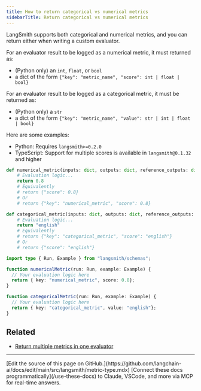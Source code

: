```yaml
---
title: How to return categorical vs numerical metrics
sidebarTitle: Return categorical vs numerical metrics
---
```


LangSmith supports both categorical and numerical metrics, and you can return either when writing a custom evaluator.

For an evaluator result to be logged as a numerical metric, it must returned as:

* (Python only) an `int`, `float`, or `bool`
* a dict of the form `{"key": "metric_name", "score": int | float | bool}`

For an evaluator result to be logged as a categorical metric, it must be returned as:

* (Python only) a `str`
* a dict of the form `{"key": "metric_name", "value": str | int | float | bool}`

Here are some examples:

- Python: Requires `langsmith>=0.2.0`
- TypeScript: Support for multiple scores is available in `langsmith@0.1.32` and higher

<CodeGroup>

```python Python
def numerical_metric(inputs: dict, outputs: dict, reference_outputs: dict) -> float:
    # Evaluation logic...
    return 0.8
    # Equivalently
    # return {"score": 0.8}
    # Or
    # return {"key": "numerical_metric", "score": 0.8}

def categorical_metric(inputs: dict, outputs: dict, reference_outputs: dict) -> str:
    # Evaluation logic...
    return "english"
    # Equivalently
    # return {"key": "categorical_metric", "score": "english"}
    # Or
    # return {"score": "english"}
```

```typescript TypeScript
import type { Run, Example } from "langsmith/schemas";

function numericalMetric(run: Run, example: Example) {
  // Your evaluation logic here
  return { key: "numerical_metric", score: 0.8};
}

function categoricalMetric(run: Run, example: Example) {
  // Your evaluation logic here
  return { key: "categorical_metric", value: "english"};
}
```

</CodeGroup>

## Related

* [Return multiple metrics in one evaluator](/langsmith/multiple-scores)

---

<Callout icon="pen-to-square" iconType="regular">
    [Edit the source of this page on GitHub.](https://github.com/langchain-ai/docs/edit/main/src/langsmith/metric-type.mdx)
</Callout>
<Tip icon="terminal" iconType="regular">
    [Connect these docs programmatically](/use-these-docs) to Claude, VSCode, and more via MCP for    real-time answers.
</Tip>
